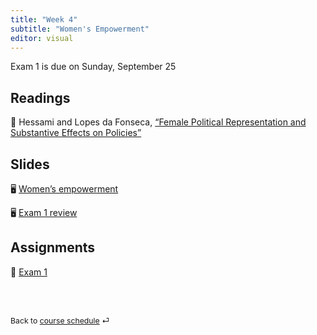 ---
title: "Week 4"
subtitle: "Women's Empowerment"
editor: visual
---

::: callout-important
Exam 1 is due on Sunday, September 25
:::

## Readings

📖 Hessami and Lopes da Fonseca, ["Female Political Representation and
Substantive Effects on
Policies"](https://www.econstor.eu/bitstream/10419/216551/1/cesifo1_wp8155.pdf)

## Slides

🖥️ [Women's empowerment](/slides/lecture-4.1.html)

🖥️ [Exam 1 review](/slides/lecture-4.2.html)

## Assignments

📘 [Exam
1](https://blackboard.gwu.edu/webapps/blackboard/content/listContentEditable.jsp?content_id=_12520539_1&course_id=_374099_1&mode=reset "Exam 1")

<br><br>

::: {style="font-size: 0.875em;"}
Back to [course schedule](/ "Course schedule") ⏎
:::
